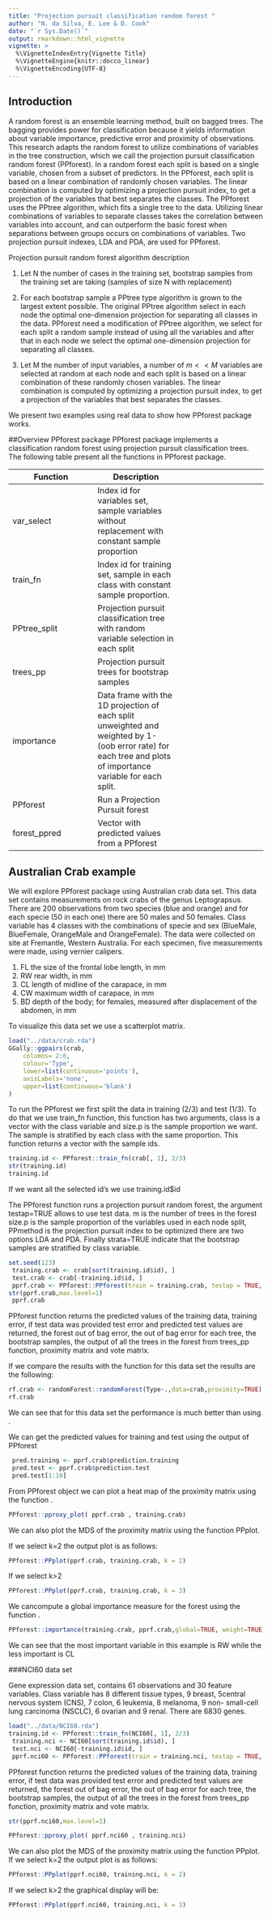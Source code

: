 ```yaml
---
title: "Projection pursuit classification random forest "
author: "N. da Silva, E. Lee & D. Cook"
date: "`r Sys.Date()`"
output: rmarkdown::html_vignette
vignette: >
  %\VignetteIndexEntry{Vignette Title}
  %\VignetteEngine{knitr::docco_linear}
  %\VignetteEncoding{UTF-8}
---
```

## Introduction

A random forest is an ensemble learning method, built on bagged trees. The bagging provides power for classification because it yields information about variable importance, predictive error and proximity of observations. This research adapts the random forest to utilize combinations of variables in the tree construction, which we call the projection pursuit classification random forest (PPforest). In a random forest each split is based on a single variable, chosen from a subset of predictors. In the PPforest, each split is based on a linear combination of randomly chosen variables. The linear combination is computed by optimizing a projection pursuit index, to get a projection of the variables that best separates the classes. The PPforest uses the PPtree algorithm, which fits a single tree to the data. Utilizing linear combinations of variables to separate classes takes the correlation between variables into account, and can outperform the basic forest when separations between groups occurs on combinations of variables. Two projection pursuit indexes, LDA and PDA, are used for PPforest. 

Projection pursuit random forest algorithm description

1. Let N the number of cases in the training set, bootstrap samples from the training set are taking (samples of size N with replacement)

2. For each bootstrap sample a PPtree type algorithm is grown to the largest extent possible. The original PPtree algorithm select in each node the optimal one-dimension projection for separating all classes in the data. PPforest need a modification of PPtree algorithm,  we select for each split a random sample instead of using all the variables and after that in each node we select the optimal one-dimension projection for separating all classes.

3. Let M the number of input variables, a number of $m<<M$ variables are selected at random at each node and each split is based on a linear combination of these randomly chosen variables. The linear combination is computed by optimizing a projection pursuit index, to get a projection of the variables that best separates the classes.

We present two examples using real data to show how PPforest package works.

##Overview PPforest package
PPforest package implements a classification random forest using projection pursuit classification trees. The following table present all the functions in PPforest package. 

| Function |Description |
| ------ | ------ | -----: |
|  var_select  |Index id for variables set, sample variables without replacement with constant sample proportion |
|  train_fn |Index id for training set, sample in each class with constant sample proportion. |
|PPtree_split|Projection pursuit classification tree with random variable selection in each split|
|trees_pp| Projection pursuit trees for bootstrap samples|
|importance|Data frame with the 1D projection of each split unweighted and weighted by 1-(oob error rate) for each tree and plots of importance variable for each split.|
|PPforest|Run a Projection Pursuit forest|
|forest_ppred|Vector with predicted values from a PPforest|

## Australian Crab example
We will explore PPforest package using Australian crab data set.
This data set contains measurements on rock crabs of the genus Leptograpsus. There are 200 observations from two species (blue and orange) and for each specie (50 in each one) there are 50 males and 50 females. Class variable has 4 classes with the combinations of specie and sex (BlueMale, BlueFemale, OrangeMale and OrangeFemale). The data were collected on site at Fremantle, Western Australia. For each specimen, five measurements were made, using vernier calipers.
 
1. FL the size of the frontal lobe length, in mm
2. RW rear width, in mm
3. CL length of midline of the carapace, in mm
4. CW maximum width of carapace, in mm
5. BD depth of the body; for females, measured after displacement of the abdomen, in mm

To visualize this data set we use a scatterplot matrix.

```r
load("../data/crab.rda")
GGally::ggpairs(crab, 
    columns= 2:6,
    colour='Type',
    lower=list(continuous='points'), 
    axisLabels='none',  
    upper=list(continuous='blank')
)
```

To run the PPforest we first split the data in training (2/3) and test (1/3).
To do that we use train_fn function, this function has two arguments, class is a vector with the class variable and size.p is the sample proportion we want. The sample is stratified by each class with the same proportion. This function returns a vector with the sample ids.


```r
training.id <- PPforest::train_fn(crab[, 1], 2/3)
str(training.id)
training.id
```
If we want all the selected id's we use training.id$id

The PPforest function runs a projection pursuit random forest, the argument testap=TRUE allows to use test data. m is the number of trees in the forest size.p is the sample proportion of the variables used in each node split, PPmethod is the projection pursuit index to be optimized there are two options LDA and PDA. Finally strata=TRUE indicate that the bootstrap samples are stratified by class variable. 

```r
set.seed(123)
 training.crab <- crab[sort(training.id$id), ]
 test.crab <- crab[-training.id$id, ]
 pprf.crab <- PPforest::PPforest(train = training.crab, testap = TRUE, test = test.crab, m = 500, size.p = .7, PPmethod = 'LDA', strata = TRUE)
str(pprf.crab,max.level=1)
 pprf.crab 
```
PPforest function returns the predicted values of the training data, training error,  if test data was provided test error and predicted test values are returned, the forest out of bag error, the out of bag error for each tree, the bootstrap samples, the output of all the trees in the forest from trees_pp function, proximity matrix and vote matrix.

If we compare the results with the \code{randomForest} function for this data set the results are the following:
```r

rf.crab <- randomForest::randomForest(Type~.,data=crab,proximity=TRUE)
rf.crab
```
We can see that for this data set the \code{PPforest} performance is much better than using \code{randomForest}.

We can get the predicted values for training and test using the output of PPforest 
```r
 pred.training <- pprf.crab$prediction.training
 pred.test <- pprf.crab$prediction.test
 pred.test[1:10]
```

From PPforest object we can plot a heat map of the proximity matrix using the function \code{proxy_plot}.

```r
PPforest::pproxy_plot( pprf.crab , training.crab)
```

We can also plot the MDS of the proximity matrix using the function PPplot.

If we select k=2 the output plot is as follows:

```r
PPforest::PPplot(pprf.crab, training.crab, k = 2)
```

If we select k>2 

```r
PPforest::PPplot(pprf.crab, training.crab, k = 3)
```

We cancompute a global importance measure for the forest using the function \code{importance}.
```r
PPforest::importance(training.crab, pprf.crab,global=TRUE, weight=TRUE) 
```

We can see that the most important variable in this example is RW while the less important is CL



###NCI60 data set

Gene expression data set, contains 61 observations and 30 feature variables. Class variable has 8 different tissue types, 9 breast, 5central nervous system (CNS), 7 colon, 6 leukemia, 8 melanoma, 9 non- small-cell lung carcinoma (NSCLC), 6 ovarian and 9 renal. There are 6830 genes.
 

```r
load("../data/NCI60.rda")
training.id <- PPforest::train_fn(NCI60[, 1], 2/3)
 training.nci <- NCI60[sort(training.id$id), ]
 test.nci <- NCI60[-training.id$id, ]
 pprf.nci60 <- PPforest::PPforest(train = training.nci, testap = TRUE, test = test.nci, m = 500, size.p = .2, PPmethod = 'PDA', strata = TRUE, lambda=.7)

```

PPforest function returns the predicted values of the training data, training error,  if test data was provided test error and predicted test values are returned, the forest out of bag error, the out of bag error for each tree, the bootstrap samples, the output of all the trees in the forest from trees_pp function, proximity matrix and vote matrix.

```r
str(pprf.nci60,max.level=1)
```


```r
PPforest::pproxy_plot( pprf.nci60 , training.nci)
```

We can also plot the MDS of the proximity matrix using the function PPplot.
If we select k=2 the output plot is as follows:

```r
PPforest::PPplot(pprf.nci60, training.nci, k = 2)
```
If we select k>2 the graphical display will be:

```r
PPforest::PPplot(pprf.nci60, training.nci, k = 3)
```
